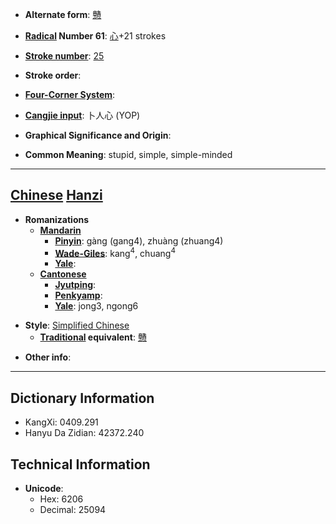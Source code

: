 * '''Alternate form''': [[戇]]

* '''[[Wiktionary:Chinese radical index| Radical]] Number 61''': [[Wiktionary:Chinese radical index 心|心]]+21 strokes

* '''[[Wiktionary:Chinese total strokes index|Stroke number]]''': [[Wiktionary:Chinese total strokes index 25|25]]

* '''Stroke order''': 

* '''[[Wiktionary:Chinese four corner index|Four-Corner System]]''': 

* '''[[Wiktionary:Chinese Cangjie index|Cangjie input]]''': 卜人心 (YOP)

* '''Graphical Significance and Origin''': 

* '''Common Meaning''': stupid, simple, simple-minded

----

== [[Chinese]] [[Hanzi]] ==

* '''Romanizations'''
** '''[[Mandarin]]'''
*** '''[[Pinyin]]''': gàng (gang4), zhuàng (zhuang4)
*** '''[[Wade-Giles]]''': kang<sup>4</sup>, chuang<sup>4</sup>
*** '''[[Yale]]''': 
** '''[[Cantonese]]'''
*** '''[[Jyutping]]''':
*** '''[[Penkyamp]]''': 
*** '''[[Yale]]''': jong3, ngong6

* '''Style''': [[Simplified Chinese]] 
** '''[[Traditional Chinese|Traditional]] equivalent''': [[戇]]

* '''Other info''': 

----

== Dictionary Information ==

* KangXi: 0409.291
* Hanyu Da Zidian: 42372.240

== Technical Information ==

* '''Unicode''':
** Hex: 6206
** Decimal: 25094